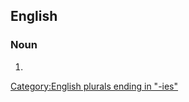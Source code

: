 ==English==

===Noun===
{{head|en|noun form}}

# {{plural of|en|sissy}}

[[Category:English plurals ending in "-ies"]]